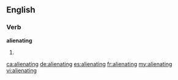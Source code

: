 ==English==

===Verb===
'''alienating'''

# {{present participle of|alienate}}

[[ca:alienating]]
[[de:alienating]]
[[es:alienating]]
[[fr:alienating]]
[[my:alienating]]
[[vi:alienating]]